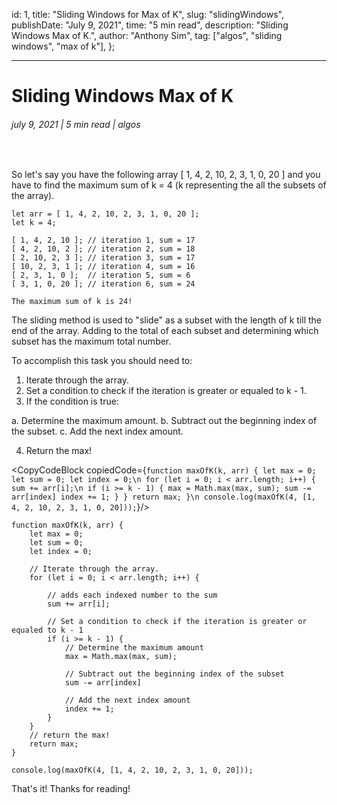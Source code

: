 
<!-- meta data -->
  id: 1,
  title: "Sliding Windows for Max of K",
  slug: "slidingWindows",
  publishDate: "July 9, 2021",
  time: "5 min read",
  description: "Sliding Windows Max of K.",
  author: "Anthony Sim",
  tag: ["algos", "sliding windows", "max of k"],
};


---
# Sliding Windows Max of K
###### july 9, 2021 | 5 min read | algos

<br/>

So let's say you have the following array [ 1, 4, 2, 10, 2, 3, 1, 0, 20 ] and you have to find the maximum sum of k = 4 (k representing the all the subsets of the array).

```
let arr = [ 1, 4, 2, 10, 2, 3, 1, 0, 20 ];
let k = 4;

[ 1, 4, 2, 10 ]; // iteration 1, sum = 17
[ 4, 2, 10, 2 ]; // iteration 2, sum = 18
[ 2, 10, 2, 3 ]; // iteration 3, sum = 17
[ 10, 2, 3, 1 ]; // iteration 4, sum = 16
[ 2, 3, 1, 0 ];  // iteration 5, sum = 6
[ 3, 1, 0, 20 ]; // iteration 6, sum = 24

The maximum sum of k is 24!
```

The sliding method is used to "slide" as a subset with the length of k till the end of the array. Adding to the total of each subset and determining which subset has the maximum total number.

To accomplish this task you should need to:

1. Iterate through the array.
2. Set a condition to check if the iteration is greater or equaled to k - 1.
3. If the condition is true:

  a. Determine the maximum amount.
  b. Subtract out the beginning index of the subset.
  c. Add the next index amount.

4. Return the max!

<CopyCodeBlock copiedCode={`
function maxOfK(k, arr) {
    let max = 0;
    let sum = 0;
    let index = 0;\n
    for (let i = 0; i < arr.length; i++) {
        sum += arr[i];\n
        if (i >= k - 1) {
          max = Math.max(max, sum);
          sum -= arr[index]
          index += 1;
        }
      }
      return max;
    }\n
    console.log(maxOfK(4, [1, 4, 2, 10, 2, 3, 1, 0, 20]));
`}/>

```
function maxOfK(k, arr) {
    let max = 0;
    let sum = 0;
    let index = 0;

    // Iterate through the array.
    for (let i = 0; i < arr.length; i++) {

        // adds each indexed number to the sum
        sum += arr[i];

        // Set a condition to check if the iteration is greater or equaled to k - 1
        if (i >= k - 1) {
            // Determine the maximum amount
            max = Math.max(max, sum);

            // Subtract out the beginning index of the subset
            sum -= arr[index]

            // Add the next index amount
            index += 1;
        }
    }
    // return the max!
    return max;
}

console.log(maxOfK(4, [1, 4, 2, 10, 2, 3, 1, 0, 20]));
```

That's it! Thanks for reading!